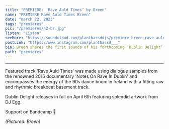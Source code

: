 ---
title: "PREMIERE: ‘Rave Auld Times’ by Breen"
name: "PREMIERE Rave Auld Times Breen"
date: "march 22, 2023"
tags: "premieres"
pic: "/premieres/42-br.jpg"
listen: "Listen"
seeMore: "https://soundcloud.com/plantbassddjs/premiere-breen-rave-auld-times"
postLink: "https://www.instagram.com/plantbassd___"
bio: Breen shares the first sounds of his forthcoming ‘Dublin Delight’ EP with the basement breakbeat of ‘Rave Auld Times’."
path: "premieres"
---

<SoundCloud
  src="https://w.soundcloud.com/player/?url=https%3A//api.soundcloud.com/tracks/1474867255&color=%23ff5500&auto_play=false&hide_related=false&show_comments=true&show_user=true&show_reposts=false&show_teaser=true&visual=true"
  url="soundcloud.com/plantbassddjs/premiere-breen-rave-auld-times"
  name="Rave Auld Times"
/>

<hr />

Featured track 'Rave Auld Times' was made using dialogue samples from the renowned 2016 documentary 'Notes On Rave In Dublin' and encompasses the energy of the 90s dance boom in Ireland with a fitting raw and rhythmic breakbeat basement track.

Dublin Delight releases in full on April 6th featuring splendid artwork from DJ Egg.

Support <HoverLink url="brianmcnamara.bandcamp.com/album/dublin-delight" name="Breen" inline external /> on Bandcamp 🌱

<Picture src="/premieres/42-breen.jpg" alt="Breen cover pic" size={1200} />
<p className="smallText">
  <i>(Pictured: Breen)</i>
</p>
